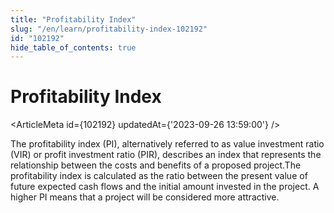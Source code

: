 ```yaml
---
title: "Profitability Index"
slug: "/en/learn/profitability-index-102192"
id: "102192"
hide_table_of_contents: true
---
```



# Profitability Index

<ArticleMeta id={102192} updatedAt={'2023-09-26 13:59:00'} />
<div className='border-solid border-b border-t-0 my-4 border-[var(--ifm-color-gray-300)]' />

The profitability index (PI), alternatively referred to as value investment ratio (VIR) or profit investment ratio (PIR), describes an index that represents the relationship between the costs and benefits of a proposed project.The profitability index is calculated as the ratio between the present value of future expected cash flows and the initial amount invested in the project. A higher PI means that a project will be considered more attractive.
